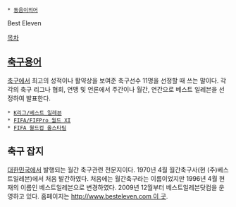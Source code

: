  * [[동음이의어]]
Best Eleven

[[목차]]


== [[축구용어]] ==
[[축구]]에서 최고의 성적이나 활약상을 보여준 축구선수 11명을 선정할 때 쓰는 말이다. 각각의 축구 리그나 협회, 연맹 및 언론에서 주간이나 월간, 연간으로 베스트 일레븐을 선정하여 발표한다.

 * [[K리그/베스트 일레븐]]
 * [[FIFA/FIFPro 월드 XI]]
 * [[FIFA 월드컵/수상#s-7|FIFA 월드컵 올스타팀]]

== 축구 잡지 ==
[[대한민국]]에서 발행되는 월간 축구관련 전문지이다. 1970년 4월 월간축구사(현 (주)베스트일레븐)에서 처음 발간하였다. 처음에는 월간축구라는 이름이었지만 1996년 4월 현재의 이름인 베스트일레븐으로 변경하였다. 2009년 12월부터 베스트일레븐닷컴을 운영하고 있다. 홈페이지는 [[http://www.besteleven.com 이 곳]]. 
